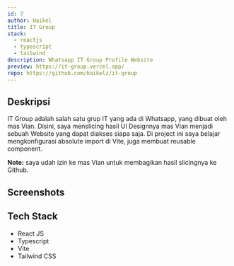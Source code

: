 ```yaml
---
id: 7
author: Haikel
title: IT Group
stack:
  - reactjs
  - typescript
  - tailwind
description: Whatsapp IT Group Profile Website
preview: https://it-group.vercel.app/
repo: https://github.com/haikelz/it-group
---
```


<LightboxImage
  src="https://ik.imagekit.io/haikelz/works/it-group/it-group.png?updatedAt=1691495501386"
  alt="IT Group"
  fetchPriority="high"
/>

## Deskripsi

IT Group adalah salah satu grup IT yang ada di Whatsapp, yang dibuat oleh mas Vian. Disini, saya menslicing hasil UI Designnya mas Vian menjadi sebuah Website yang dapat diakses siapa saja. Di project ini saya belajar mengkonfigurasi absolute import di Vite, juga membuat reusable component.

**Note:** saya udah izin ke mas Vian untuk membagikan hasil slicingnya ke Github.

## Screenshots

<LightboxImage
  src="https://ik.imagekit.io/haikelz/works/it-group/it-group.png?updatedAt=1691495501386"
  alt="Screenshot 1"
/>

<LightboxImage
  src="https://ik.imagekit.io/haikelz/works/it-group/ss-2.png?updatedAt=1691490548287"
  alt="Screenshot 2"
/>

<LightboxImage
  src="https://ik.imagekit.io/haikelz/works/it-group/ss-3.png?updatedAt=1691490548444"
  alt="Screenshot 3"
/>

<LightboxImage
  src="https://ik.imagekit.io/haikelz/works/it-group/ss-4.png?updatedAt=1691490548411"
  alt="Screenshot 4"
/>

<LightboxImage
  src="https://ik.imagekit.io/haikelz/works/it-group/ss-5.png?updatedAt=1691490548458"
  alt="Screenshot 5"
/>

## Tech Stack

- React JS
- Typescript
- Vite
- Tailwind CSS
